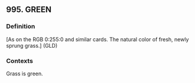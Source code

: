 ## 995. GREEN
### Definition
[As on the RGB 0:255:0 and similar cards. The natural color of fresh, newly sprung grass.] (GLD)

### Contexts
Grass is green.

